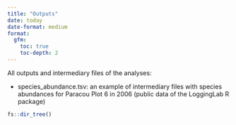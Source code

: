 ```yaml
---
title: "Outputs"
date: today
date-format: medium
format: 
  gfm:
    toc: true
    toc-depth: 2
---
```


All outputs and intermediary files of the analyses:

-   species_abundance.tsv: an example of intermediary files with species abundances for Paracou Plot 6 in 2006 (public data of the LoggingLab R package)

```r
fs::dir_tree()
```

